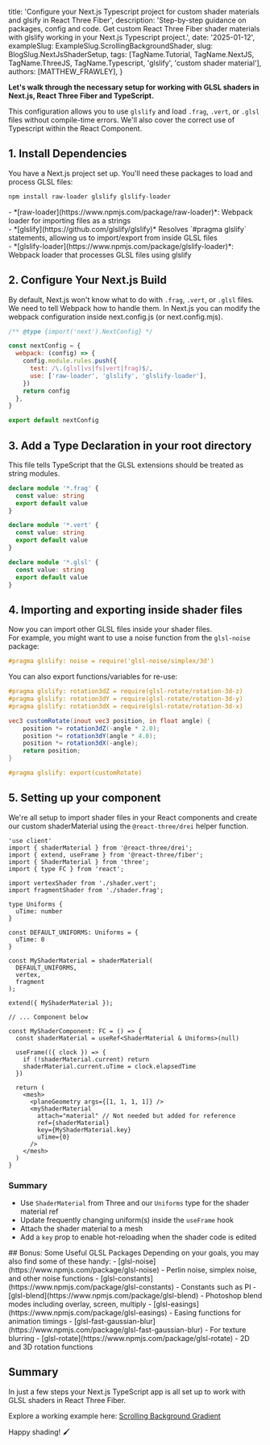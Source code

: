 
  title: 'Configure your Next.js Typescript project for custom shader materials and glsify in React Three Fiber',
  description:
    'Step-by-step guidance on packages, config and code. Get custom React Three Fiber shader materials with glslify working in your Next.js Typescript project.',
  date: '2025-01-12',
  exampleSlug: ExampleSlug.ScrollingBackgroundShader,
  slug: BlogSlug.NextJsShaderSetup,
  tags: [TagName.Tutorial, TagName.NextJS, TagName.ThreeJS, TagName.Typescript, 'glslify', 'custom shader material'],
  authors: [MATTHEW_FRAWLEY],
}

**Let's walk through the necessary setup for working with GLSL shaders in Next.js, React Three Fiber and TypeScript.**

This configuration allows you to use `glslify` and load `.frag`, `.vert`, or `.glsl` files without compile-time errors. We'll also cover the correct use of Typescript within the React Component.

## 1. Install Dependencies

You have a Next.js project set up. You'll need these packages to load and process GLSL files:

```bash
npm install raw-loader glslify glslify-loader
```

<Aside>
  - *[raw-loader](https://www.npmjs.com/package/raw-loader)*: Webpack loader for importing files as a strings
  <br />
  - *[glslify](https://github.com/glslify/glslify)* Resolves `#pragma glslify` statements, allowing us to import/export
  from inside GLSL files
  <br />
  - *[glslify-loader](https://www.npmjs.com/package/glslify-loader)*: Webpack loader that processes GLSL files using
  glslify
  <br />
</Aside>

## 2. Configure Your Next.js Build

By default, Next.js won't know what to do with `.frag`, `.vert`, or `.glsl` files.
We need to tell Webpack how to handle them. In Next.js you can modify the webpack configuration inside next.config.js (or next.config.mjs).

```javascript title="next.config.mjs"
/** @type {import('next').NextConfig} */

const nextConfig = {
  webpack: (config) => {
    config.module.rules.push({
      test: /\.(glsl|vs|fs|vert|frag)$/,
      use: ['raw-loader', 'glslify', 'glslify-loader'],
    })
    return config
  },
}

export default nextConfig
```

## 3. Add a Type Declaration in your root directory

This file tells TypeScript that the GLSL extensions should be treated as string modules.

```typescript title="shader.d.ts"
declare module '*.frag' {
  const value: string
  export default value
}

declare module '*.vert' {
  const value: string
  export default value
}

declare module '*.glsl' {
  const value: string
  export default value
}
```

## 4. Importing and exporting inside shader files

Now you can import other GLSL files inside your shader files.<br/>
For example, you might want to use a noise function from the `glsl-noise` package:

```glsl title="shader.frag"
#pragma glslify: noise = require('glsl-noise/simplex/3d')
```

You can also export functions/variables for re-use:

```glsl title="myfunction.glsl" showLineNumbers {12}
#pragma glslify: rotation3dZ = require(glsl-rotate/rotation-3d-z)
#pragma glslify: rotation3dY = require(glsl-rotate/rotation-3d-y)
#pragma glslify: rotation3dX = require(glsl-rotate/rotation-3d-x)

vec3 customRotate(inout vec3 position, in float angle) {
    position *= rotation3dZ(-angle * 2.0);
    position *= rotation3dY(angle * 4.0);
    position *= rotation3dX(-angle);
    return position;
}

#pragma glslify: export(customRotate)
```

## 5. Setting up your component

We're all setup to import shader files in your React components and create our custom shaderMaterial using the `@react-three/drei` helper function.

```tsx title="MyShaderComponent.tsx"
'use client'
import { shaderMaterial } from '@react-three/drei';
import { extend, useFrame } from '@react-three/fiber';
import { ShaderMaterial } from 'three';
import { type FC } from 'react';

import vertexShader from './shader.vert';
import fragmentShader from './shader.frag';

type Uniforms {
  uTime: number
}

const DEFAULT_UNIFORMS: Uniforms = {
  uTime: 0
}

const MyShaderMaterial = shaderMaterial(
  DEFAULT_UNIFORMS,
  vertex,
  fragment
);

extend({ MyShaderMaterial });

// ... Component below
```

```tsx title="MyShaderComponent.tsx" {2,6,12-16}
const MyShaderComponent: FC = () => {
  const shaderMaterial = useRef<ShaderMaterial & Uniforms>(null)

  useFrame(({ clock }) => {
    if (!shaderMaterial.current) return
    shaderMaterial.current.uTime = clock.elapsedTime
  })

  return (
    <mesh>
      <planeGeometry args={[1, 1, 1, 1]} />
      <myShaderMaterial
        attach="material" // Not needed but added for reference
        ref={shaderMaterial}
        key={MyShaderMaterial.key}
        uTime={0}
      />
    </mesh>
  )
}
```

### Summary

- Use `ShaderMaterial` from Three and our `Uniforms` type for the shader material ref
- Update frequently changing uniform(s) inside the `useFrame` hook
- Attach the shader material to a mesh
- Add a `key` prop to enable hot-reloading when the shader code is edited

<Aside className="mt-10">
  ## Bonus: Some Useful GLSL Packages Depending on your goals, you may also find some of these handy: -
  [glsl-noise](https://www.npmjs.com/package/glsl-noise) - Perlin noise, simplex noise, and other noise functions -
  [glsl-constants](https://www.npmjs.com/package/glsl-constants) - Constants such as PI -
  [glsl-blend](https://www.npmjs.com/package/glsl-blend) - Photoshop blend modes including overlay, screen, multiply -
  [glsl-easings](https://www.npmjs.com/package/glsl-easings) - Easing functions for animation timings -
  [glsl-fast-gaussian-blur](https://www.npmjs.com/package/glsl-fast-gaussian-blur) - For texture blurring -
  [glsl-rotate](https://www.npmjs.com/package/glsl-rotate) - 2D and 3D rotation functions
</Aside>

## Summary

In just a few steps your Next.js TypeScript app is all set up to work with GLSL shaders in React Three Fiber.

Explore a working example here: [Scrolling Background Gradient](https://github.com/prag-matt-ic/pragmattic-blog/tree/main/components/examples/three/scrollingBackgroundGradient)

Happy shading! 🖌️
